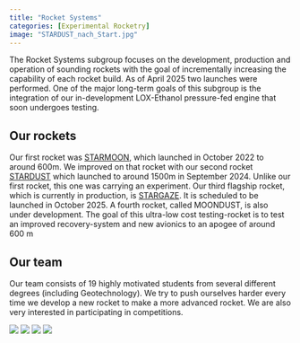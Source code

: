 ---
title: "Rocket Systems"
categories: [Experimental Rocketry]
image: "STARDUST_nach_Start.jpg"
---

The Rocket Systems subgroup focuses on the development, production and operation of sounding rockets with the goal of incrementally increasing the capability of each rocket build. As of April 2025 two launches were performed. One of the major long-term goals of this subgroup is the integration of our in-development LOX-Ethanol pressure-fed engine that soon undergoes testing.

## Our rockets
Our first rocket was [STARMOON](/projects/Starmoon/), which launched in October 2022 to around 600m. We improved on that rocket with our second rocket [STARDUST](/projects/Stardust/) which launched to around 1500m in September 2024. Unlike our first rocket, this one was carrying an experiment. Our third flagship rocket, which is currently in production, is [STARGAZE](/projects/Stargaze/). It is scheduled to be launched in October 2025. A fourth rocket, called MOONDUST, is also under development. The goal of this ultra-low cost testing-rocket is to test an improved recovery-system and new avionics to an apogee of around 600 m

## Our team
Our team consists of 19 highly motivated students from several different degrees (including Geotechnology). We try to push ourselves harder every time we develop a new rocket to make a more advanced rocket. We are also very interested in participating in competitions.

<div class="slideshow">
  <!-- put all images here that should be available in the slideshow -->
  <img src="STARDUST_nach_Start.jpg" >
  <img src="Rocket_0.jpg" >
  <img src="Rocket_2.jpg" >
  <img src="Rocket_3.jpg" >
</div>
<br/>
